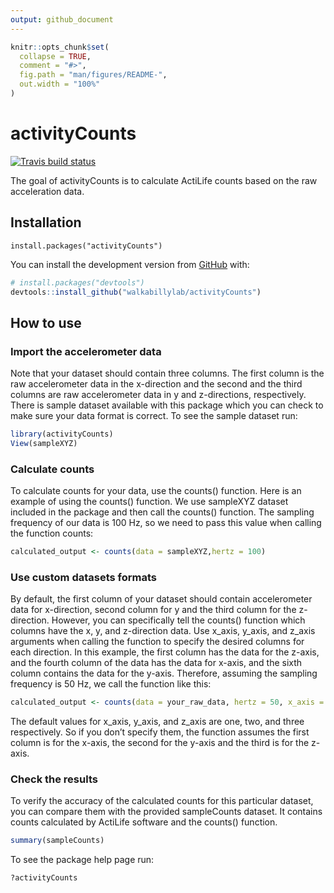 ```yaml
---
output: github_document
---
```


<!-- README.md is generated from README.Rmd. Please edit that file -->

```r
knitr::opts_chunk$set(
  collapse = TRUE,
  comment = "#>",
  fig.path = "man/figures/README-",
  out.width = "100%"
)
```
# activityCounts

<!-- badges: start -->
[![Travis build status](https://travis-ci.org/walkabillylab/activityCounts.svg?branch=master)](https://travis-ci.org/walkabillylab/activityCounts)
<!-- badges: end -->

The goal of activityCounts is to calculate ActiLife counts based on the raw acceleration data.

## Installation

[//]: # (You can install the released version of activityCounts from [CRAN](https://CRAN.R-project.org) with:)

```undefined
install.packages("activityCounts")
```


You can install the development version from [GitHub](https://github.com/) with:

``` r
# install.packages("devtools")
devtools::install_github("walkabillylab/activityCounts")
```
## How to use

### Import the accelerometer data 
Note that your dataset should contain three columns. The first column is the raw accelerometer data in the x-direction and the second and the third columns are raw accelerometer data in y and z-directions, respectively. There is sample dataset available with this package which you can check to make sure your data format is correct. To see the sample dataset run:


```r
library(activityCounts)
View(sampleXYZ)

```

### Calculate counts
To calculate counts for your data, use the counts() function. Here is an example of using the counts() function. We use sampleXYZ dataset included in the package and then call the counts() function. The sampling frequency of our data is 100 Hz, so we need to pass this value when calling the function counts:

```r
calculated_output <- counts(data = sampleXYZ,hertz = 100)
```

### Use custom datasets formats
By default, the first column of your dataset should contain accelerometer data for x-direction, second column for y and the third column for the z-direction. However, you can specifically tell the counts() function which columns have the x, y, and z-direction data. Use x_axis, y_axis, and z_axis arguments when calling the function to specify the desired columns for each direction.
In this example, the first column has the data for the z-axis, and the fourth column of the data has the data for x-axis, and the sixth column contains the data for the y-axis. Therefore, assuming the sampling frequency is 50 Hz, we call the function like this:


```r
calculated_output <- counts(data = your_raw_data, hertz = 50, x_axis = 4, y_axis = 6, z_axis = 1)

```
The default values for x_axis, y_axis, and z_axis are one, two, and three respectively. So if you don't specify them, the function assumes the first column is for the x-axis, the second for the y-axis and the third is for the z-axis.


### Check the results
To verify the accuracy of the calculated counts for this particular dataset, you can compare them with the provided sampleCounts dataset. It contains counts calculated by ActiLife software and the counts() function.

```r
summary(sampleCounts)
```


To see the package help page run:
```r
?activityCounts
```




